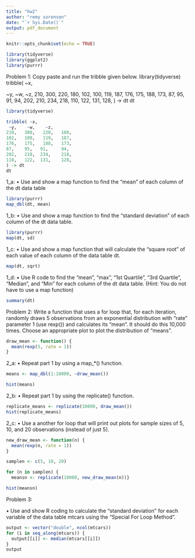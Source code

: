```yaml
---
title: "hw2"
author: "remy sorensen"
date: "`r Sys.Date()`"
output: pdf_document
---
```


```r
knitr::opts_chunk$set(echo = TRUE)
```

```r
library(tidyverse)
library(ggplot2)
library(purrr)
```

Problem 1:
Copy paste and run the tribble given below.
  library(tidyverse)
tribble( ~x,

  ~y,    ~w,    ~z,
210,   300,   220,   180,
102,   100,   119,   187,
176,   175,   188,   173,
87,    95,   91,     94,
202,   210,  234,    218,
110,   122,  131,    128,
) -> dt dt
```r
library(tidyverse)

tribble( ~x,
 ~y,    ~w,    ~z,
210,   300,   220,   180,
102,   100,   119,   187,
176,   175,   188,   173,
87,    95,   91,     94,
202,   210,  234,    218,
110,   122,  131,    128,
) -> dt 
dt
```

1_a:
• Use and show a map function to find the “mean” of each column of the dt data table 
```r
library(purrr)
map_dbl(dt, mean)
```

1_b:
• Use and show a map function to find the “standard deviation” of each column of the dt data table.
```r
library(purrr)
map(dt, sd)
```

1_c:
• Use and show a map function that will calculate the “square root” of each value of each column of the data table dt.
```r
map(dt, sqrt)
```

1_d:
• Use R code to find the “mean”, “max”, “1st Quartile”, “3rd Quartile”, “Median”, and “Min” for each column of the dt data table. (Hint: You do not have to use a map function)
```r
summary(dt)
```
Problem 2:
Write a function that uses a for loop that, for each iteration, randomly draws 5 observations from an exponential distribution with “rate” parameter 1 (use rexp()) and calculates its “mean”. It should do this 10,000 times. Choose an appropriate plot to plot the distribution of
“means”.
```r
draw_mean <- function() {
  mean(rexp(5, rate = 1))
}

```

2_a:
• Repeat part 1 by using a map_*() function. 
```r
means <- map_dbl(1:10000, ~draw_mean())

hist(means)
```

2_b:
• Repeat part 1 by using the replicate() function. 
```r
replicate_means <- replicate(10000, draw_mean())
hist(replicate_means)
```

2_c:
• Use a another for loop that will print out plots for sample sizes of 5, 10, and 20 observations (instead of just 5).
```r
new_draw_mean <- function(n) {
  mean(rexp(n, rate = 1))
}

samplen <- c(5, 10, 20)

for (n in samplen) {
  meansn <- replicate(10000, new_draw_mean(n))}

hist(meansn)
```

Problem 3:

• Use and show R coding to calculate the “standard deviation” for each variable of the data table mtcars using the “Special For Loop Method”.
```r
output <- vector("double", ncol(mtcars))  
for (i in seq_along(mtcars)) {
  output[[i]] <- median(mtcars[[i]])
} 
output
```

